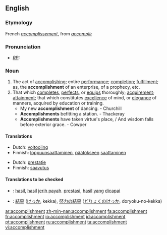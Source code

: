 ==English==

===Etymology===
French ''[[accomplissement]]'', from ''[[accomplir]]''

===Pronunciation===
* ''[[RP]]:'' {{IPA|/əˈkɒmplɪʃmənt/}}

===Noun===
{{en-noun}}

# The act of [[accomplish]]ing; entire [[performance]]; [[completion]]; [[fulfillment]]; as, the '''accomplishment''' of an enterprise, of a prophecy, etc.
# That which [[complete]]s, [[perfect]]s, or [[equip]]s thoroughly; [[acquirement]]; [[attainment]]; that which constitutes [[excellence]] of mind, or [[elegance]] of manners, acquired by education or training.
#* My new '''accomplishment''' of dancing. - Churchill
#* '''Accomplishments''' befitting a station. - Thackeray
#* '''Accomplishments''' have taken virtue's place, / And wisdom falls before exterior grace. - Cowper

====Translations====
{{trans-top|the act of accomplishing}}
*Dutch: [[voltooiing]] {{f}}
*Finnish: [[loppuunsaattaminen]], [[päätökseen]] [[saattaminen]]
{{trans-mid}}
{{trans-bottom}}

{{trans-top|that which completes}}
*Dutch: [[prestatie]] {{f}}
*Finnish: [[saavutus]]
{{trans-mid}}
{{trans-bottom}}

====Translations to be checked====
{{checktrans}}
*{{ttbc|Indonesian}}: [[hasil]], [[hasil]] [[jerih payah]]. [[prestasi]], [[hasil]] [[yang]] [[capai|dicapai]]
*{{ttbc|Japanese}}: [[結果]] ([[けっか]], kekka), [[努力]]の[[結果]] ([[どりょく]]の[[けっか]], doryoku-no-kekka)

[[ar:accomplishment]]
[[zh-min-nan:accomplishment]]
[[fa:accomplishment]]
[[fr:accomplishment]]
[[io:accomplishment]]
[[id:accomplishment]]
[[pt:accomplishment]]
[[ru:accomplishment]]
[[ta:accomplishment]]
[[vi:accomplishment]]